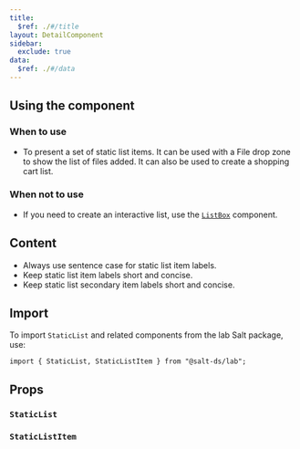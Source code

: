 ```yaml
---
title:
  $ref: ./#/title
layout: DetailComponent
sidebar:
  exclude: true
data:
  $ref: ./#/data
---
```


## Using the component

### When to use

- To present a set of static list items. It can be used with a File drop zone to show the list of files added. It can also be used to create a shopping cart list.

### When not to use

- If you need to create an interactive list, use the [`ListBox`](../list-box) component.

## Content

- Always use sentence case for static list item labels.
- Keep static list item labels short and concise.
- Keep static list secondary item labels short and concise.

## Import

To import `StaticList` and related components from the lab Salt package, use:

```
import { StaticList, StaticListItem } from "@salt-ds/lab";
```

## Props

### `StaticList`

<PropsTable packageName="lab" componentName="StaticList" />

### `StaticListItem`

<PropsTable packageName="lab" componentName="StaticListItem" />
